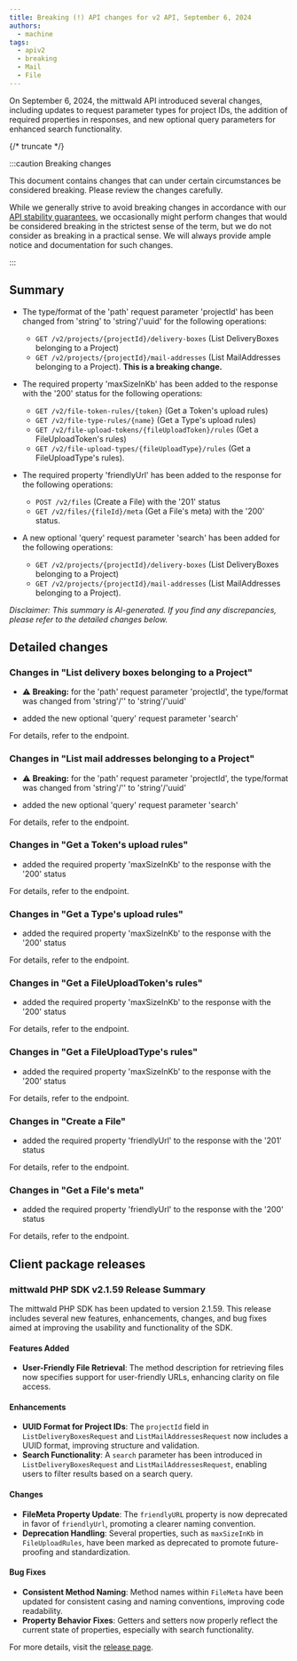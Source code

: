 ```yaml
---
title: Breaking (!) API changes for v2 API, September 6, 2024
authors:
  - machine
tags:
  - apiv2
  - breaking
  - Mail
  - File
---
```



On September 6, 2024, the mittwald API introduced several changes, including updates to request parameter types for project IDs, the addition of required properties in responses, and new optional query parameters for enhanced search functionality.

{/* truncate */}

:::caution Breaking changes

This document contains changes that can under certain circumstances be considered breaking. Please review the changes carefully.

While we generally strive to avoid breaking changes in accordance with our [API stability guarantees](../../../../../docs/v2/api/stability), we occasionally might perform changes that would be considered breaking in the strictest sense of the term, but we do not consider as breaking in a practical sense. We will always provide ample notice and documentation for such changes.

:::

## Summary

- The type/format of the 'path' request parameter 'projectId' has been changed from 'string' to 'string'/'uuid' for the following operations:

  - `GET /v2/projects/{projectId}/delivery-boxes` (List DeliveryBoxes belonging to a Project)
  - `GET /v2/projects/{projectId}/mail-addresses` (List MailAddresses belonging to a Project). **This is a breaking change.**

- The required property 'maxSizeInKb' has been added to the response with the '200' status for the following operations:

  - `GET /v2/file-token-rules/{token}` (Get a Token's upload rules)
  - `GET /v2/file-type-rules/{name}` (Get a Type's upload rules)
  - `GET /v2/file-upload-tokens/{fileUploadToken}/rules` (Get a FileUploadToken's rules)
  - `GET /v2/file-upload-types/{fileUploadType}/rules` (Get a FileUploadType's rules).

- The required property 'friendlyUrl' has been added to the response for the following operations:

  - `POST /v2/files` (Create a File) with the '201' status
  - `GET /v2/files/{fileId}/meta` (Get a File's meta) with the '200' status.

- A new optional 'query' request parameter 'search' has been added for the following operations:
  - `GET /v2/projects/{projectId}/delivery-boxes` (List DeliveryBoxes belonging to a Project)
  - `GET /v2/projects/{projectId}/mail-addresses` (List MailAddresses belonging to a Project).

_Disclaimer: This summary is AI-generated. If you find any discrepancies, please refer to the detailed changes below._

## Detailed changes

### Changes in "List delivery boxes belonging to a Project"

- ⚠️ **Breaking:** for the 'path' request parameter 'projectId', the type/format was changed from 'string'/'' to 'string'/'uuid'

- added the new optional 'query' request parameter 'search'

For details, refer to the <OperationLink operation="mail-list-delivery-boxes" apiVersion="v2" /> endpoint.

### Changes in "List mail addresses belonging to a Project"

- ⚠️ **Breaking:** for the 'path' request parameter 'projectId', the type/format was changed from 'string'/'' to 'string'/'uuid'

- added the new optional 'query' request parameter 'search'

For details, refer to the <OperationLink operation="mail-list-mail-addresses" apiVersion="v2" /> endpoint.

### Changes in "Get a Token's upload rules"

- added the required property 'maxSizeInKb' to the response with the '200' status

For details, refer to the <OperationLink operation="deprecated-file-get-file-token-rules" apiVersion="v2" /> endpoint.

### Changes in "Get a Type's upload rules"

- added the required property 'maxSizeInKb' to the response with the '200' status

For details, refer to the <OperationLink operation="deprecated-file-get-file-type-rules" apiVersion="v2" /> endpoint.

### Changes in "Get a FileUploadToken's rules"

- added the required property 'maxSizeInKb' to the response with the '200' status

For details, refer to the <OperationLink operation="file-get-file-upload-token-rules" apiVersion="v2" /> endpoint.

### Changes in "Get a FileUploadType's rules"

- added the required property 'maxSizeInKb' to the response with the '200' status

For details, refer to the <OperationLink operation="file-get-file-upload-type-rules" apiVersion="v2" /> endpoint.

### Changes in "Create a File"

- added the required property 'friendlyUrl' to the response with the '201' status

For details, refer to the <OperationLink operation="file-create-file" apiVersion="v2" /> endpoint.

### Changes in "Get a File's meta"

- added the required property 'friendlyUrl' to the response with the '200' status

For details, refer to the <OperationLink operation="file-get-file-meta" apiVersion="v2" /> endpoint.

## Client package releases

### mittwald PHP SDK v2.1.59 Release Summary

The mittwald PHP SDK has been updated to version 2.1.59. This release includes several new features, enhancements, changes, and bug fixes aimed at improving the usability and functionality of the SDK.

#### Features Added

- **User-Friendly File Retrieval**: The method description for retrieving files now specifies support for user-friendly URLs, enhancing clarity on file access.

#### Enhancements

- **UUID Format for Project IDs**: The `projectId` field in `ListDeliveryBoxesRequest` and `ListMailAddressesRequest` now includes a UUID format, improving structure and validation.
- **Search Functionality**: A `search` parameter has been introduced in `ListDeliveryBoxesRequest` and `ListMailAddressesRequest`, enabling users to filter results based on a search query.

#### Changes

- **FileMeta Property Update**: The `friendlyURL` property is now deprecated in favor of `friendlyUrl`, promoting a clearer naming convention.
- **Deprecation Handling**: Several properties, such as `maxSizeInKb` in `FileUploadRules`, have been marked as deprecated to promote future-proofing and standardization.

#### Bug Fixes

- **Consistent Method Naming**: Method names within `FileMeta` have been updated for consistent casing and naming conventions, improving code readability.
- **Property Behavior Fixes**: Getters and setters now properly reflect the current state of properties, especially with search functionality.

For more details, visit the [release page](https://github.com/mittwald/api-client-php/releases/tag/v2.1.59).
